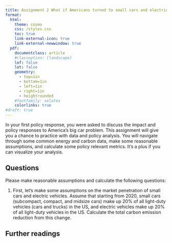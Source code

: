 ```yaml
---
title: Assignment 2 What if Americans turned to small cars and electric vehicles?
format: 
  html: 
    theme: cosmo
    css: /styles.css
    toc: true
    link-external-icon: true
    link-external-newwindow: true
  pdf: 
    documentclass: article
    #classoption: [landscape]
    lof: false
    lot: false
    geometry:
      - top=1in
      - bottom=1in
      - left=1in
      - right=1in
      - heightrounded
    #fontfamily: xelatex
    colorlinks: true
#draft: true
---
```


In your first policy response, you were asked to discuss the impact and policy responses to America's big car problem. This assignment will give you a chance to practice with data and policy analysis. You will navigate through some common energy and carbon data, make some reasonable assumptions, and calculate some policy relevant metrics. It's a plus if you can visualize your analysis.


## Questions

Please make reasonable assumptions and calculate the following questions:

1. First, let's make some assumptions on the market penetration of small cars and electric vehicles. Assume that starting from 2020, small cars (subcompact, compact, and midsize cars) make up 20% of all light-duty vehicles (cars and trucks) in the US, and electric vehicles make up 20% of all light-duty vehicles in the US. Calculate the total carbon emission reduction from this change.



## Further readings






